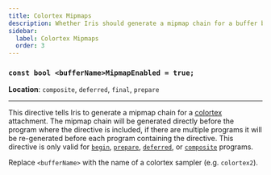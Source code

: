 ```yaml
---
title: Colortex Mipmaps
description: Whether Iris should generate a mipmap chain for a buffer before a program.
sidebar:
  label: Colortex Mipmaps
  order: 3
---
```


### `const bool <bufferName>MipmapEnabled = true;`

**Location**: `composite`, `deferred`, `final`, `prepare`

---

This directive tells Iris to generate a mipmap chain for a [colortex](/current/reference/buffers/colortex) attachment. The mipmap chain will be generated directly before the program where the directive is included, if there are multiple programs it will be re-generated before each program containing the directive. This directive is only valid for [`begin`](/current/reference/programs/begin), [`prepare`](/current/reference/programs/prepare), [`deferred`](/current/reference/programs/deferred), or [`composite`](/current/reference/programs/composite) programs.

Replace `<bufferName>` with the name of a colortex sampler (e.g. `colortex2`).